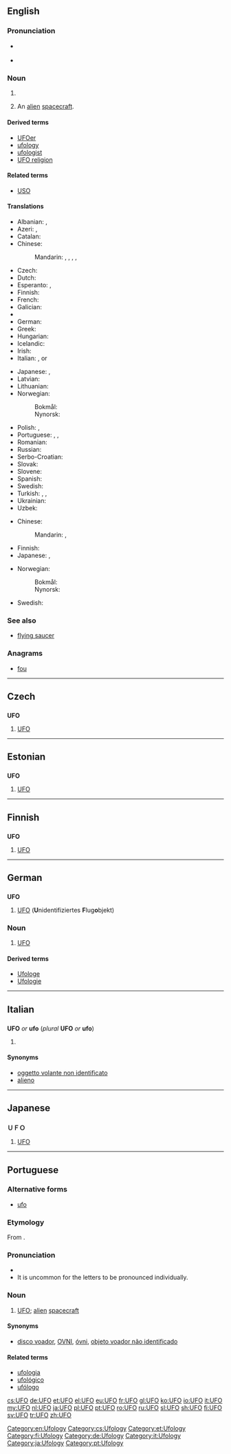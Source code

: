 {{also|ufo}}
==English==

===Pronunciation===
* {{a|UK}} {{IPA|/ju ɛf ˈəʊ/}}
* {{a|US}} {{IPA|/ju ɛf ˈoʊ/}}

===Noun===
{{en-noun}}

# {{initialism of|unidentified flying object}}
# {{context|informal|lang=en}} An [[alien]] [[spacecraft]].

====Derived terms====
* [[UFOer]]
* [[ufology]]
* [[ufologist]]
* [[UFO religion]]

====Related terms====
* [[USO]]

====Translations====
{{trans-top|an unidentified flying object}}
* Albanian: {{t|sq|UFO}}, {{t|sq|OFP}}
* Azeri: {{t|az|NUO}}, {{t|az|UFO}}
* Catalan: {{t|ca|ovni|m}}
* Chinese:
*: Mandarin: {{t|cmn|不明飛行物|sc=Hani}}, {{t|cmn|不明飞行物|tr=bùmíng fēixíngwù|sc=Hani}}, {{t+|cmn|飛碟|sc=Hani}}, {{t|cmn|飞碟|tr=fēidié|sc=Hani}}, {{t+|cmn|幽浮|tr=yōufú|sc=Hani}}
* Czech: {{t+|cs|UFO|n}}
* Dutch: {{t+|nl|ufo|m}}
* Esperanto: {{t|eo|NIFO}}, {{t+|eo|nifo}}
* Finnish: {{t+|fi|UFO}}
* French: {{t+|fr|OVNI|m}}
* Galician: {{t+|gl|ovni|m}}
* {{trreq|ka}}
* German: {{t+|de|UFO|n}}
* Greek: {{t+|el|ΑΤΙΑ}}
* Hungarian: {{t|hu|UFO}}
* Icelandic: {{t|is|FFH}}
* Irish: {{t|ga|úfó}}
* Italian: {{t+|it|UFO|m}}, {{t|it|ufo|m}} or {{t+|it|OVNI}}
{{trans-mid}}
* Japanese: {{t+|ja|UFO|tr=Yūfō}}, {{t|ja|未確認飛行物体|tr=[[みかくにんひこうぶったい]], mikakunin hikō buttai}}
* Latvian: {{t|lv|NLO}}
* Lithuanian: {{t|lt|NSO}}
* Norwegian:
*: Bokmål: {{t|nb|ufo|m}}
*: Nynorsk: {{t|nn|ufo|m}}
* Polish: {{t|pl|NOL|m}}, {{t+|pl|UFO|n}}
* Portuguese: {{t|pt|óvni|m}}, {{t|pt|ovni|m}}, {{t|pt|ufo|m}}
* Romanian: {{t+|ro|OZN}}
* Russian: {{t+|ru|НЛО}}
* Serbo-Croatian: {{t|sh|NLO}}
* Slovak: {{t|sk|UFO}}
* Slovene: {{t+|sl|NLP}}
* Spanish: {{t+|es|ovni|m}}
* Swedish: {{t+|sv|ufo|n}}
* Turkish: {{t+|tr|UFO}}, {{t|tr|ufo}}, {{t+|tr|uçan daire}}
* Ukrainian: {{t|uk|НЛО}}
* Uzbek: {{t|uz|NUJ}}
{{trans-bottom}}

{{trans-top|alien spacecraft}}
* Chinese:
*: Mandarin: {{t+|cmn|飛碟|sc=Hani}}, {{t|cmn|飞碟|tr=fēidié|sc=Hani}}
* Finnish: {{t+|fi|ufo}}
* Japanese: {{t+|ja|UFO|tr=Yūfō}}, {{t+|ja|宇宙船|tr=uchūsen}}
{{trans-mid}}
* Norwegian:
*: Bokmål: {{t|nb|ufo|m}}
*: Nynorsk: {{t|nn|ufo|m}}
* Swedish: {{t+|sv|ufo|n}}
{{trans-bottom}}

===See also===
* [[flying saucer]]

===Anagrams===
* [[fou#English|fou]]

[[Category:en:Ufology]]

----

==Czech==

==={{initialism-old|cs}}===
'''UFO'''

# [[#English|UFO]]

[[Category:cs:Ufology]]

----

==Estonian==

==={{initialism-old|et}}===
'''UFO'''

# [[#English|UFO]]

[[Category:et:Ufology]]

----

==Finnish==

==={{initialism-old|fi}}===
'''UFO'''

# [[#English|UFO]] {{qualifier|unidentified flying object}}

[[Category:fi:Ufology]]

----

==German==

==={{initialism-old|de}}===
'''UFO'''

# [[#English|UFO]] ('''U'''nidentifiziertes '''F'''lug'''o'''bjekt)

===Noun===
{{de-noun|n|UFOs|UFOs}}

# [[#English|UFO]]

====Derived terms====
* [[Ufologe]] {{g|m}}
* [[Ufologie]] {{g|f}}

[[Category:de:Ufology]]

----

==Italian==

==={{initialism-old|it}}===
'''UFO''' ''or'' '''ufo''' (''plural'' '''UFO''' ''or'' '''ufo''')

# {{l/en|UFO}}

====Synonyms====
* [[oggetto volante non identificato]] {{g|m}}
* [[alieno]] {{g|m}}

[[Category:it:Ufology]]

----

==Japanese==

==={{initialism-old|ja}}===
'''ＵＦＯ'''

# [[#English|UFO]]

[[Category:ja:Ufology]]

----

==Portuguese==

===Alternative forms===
* [[ufo]]

===Etymology===
From {{etyl|en|pt}} {{term|UFO|lang=en}}.

===Pronunciation===
* {{IPA|/ˈu.fo/|lang=pt}}
* It is uncommon for the letters to be pronounced individually.

===Noun===
{{pt-noun|m|s}}

# [[#English|UFO]]; [[alien]] [[spacecraft]]

====Synonyms====
* [[disco voador]], [[OVNI]], [[óvni]], [[objeto voador não identificado]]

====Related terms====
* [[ufologia]]
* [[ufológico]]
* [[ufólogo]]

[[Category:pt:Ufology]]

[[cs:UFO]]
[[de:UFO]]
[[et:UFO]]
[[el:UFO]]
[[eu:UFO]]
[[fr:UFO]]
[[gl:UFO]]
[[ko:UFO]]
[[io:UFO]]
[[it:UFO]]
[[my:UFO]]
[[nl:UFO]]
[[ja:UFO]]
[[pl:UFO]]
[[pt:UFO]]
[[ro:UFO]]
[[ru:UFO]]
[[sl:UFO]]
[[sh:UFO]]
[[fi:UFO]]
[[sv:UFO]]
[[tr:UFO]]
[[zh:UFO]]